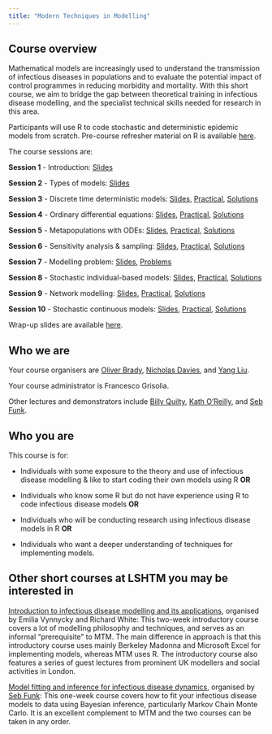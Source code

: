 ```yaml
---
title: "Modern Techniques in Modelling"
---
```


## Course overview

Mathematical models are increasingly used to understand the transmission of infectious diseases in populations and to evaluate the potential impact of control programmes in reducing morbidity and mortality. With this short course, we aim to bridge the gap between theoretical training in infectious disease modelling, and the specialist technical skills needed for research in this area.

Participants will use R to code stochastic and deterministic epidemic models from scratch. Pre-course refresher material on R is available [here](00_PreCourseMaterial.qmd).

The course sessions are:

**Session 1** - Introduction: [Slides](slides/Lecture_01_Intro.pdf)

**Session 2** - Types of models: [Slides](slides/Lecture_02_TypesOfModels.pdf)

**Session 3** - Discrete time deterministic models: [Slides](slides/Lecture_03_DiscreteDeterministic.pdf), [Practical](03_DiscreteDeterministic_practical.qmd), [Solutions](03_DiscreteDeterministic_solutions.qmd)

**Session 4** - Ordinary differential equations: [Slides](slides/Lecture_04_ODEs.pdf), [Practical](04_ODEs_practical.qmd), [Solutions](04_ODEs_solutions.qmd)

**Session 5** - Metapopulations with ODEs: [Slides](slides/Lecture_05_ODEsMetapopulation.pdf), [Practical](05_Metapop_practical.qmd), [Solutions](05_Metapop_solutions.qmd)

**Session 6** - Sensitivity analysis & sampling: [Slides](slides/Lecture_06_SensitivitySampling.pdf), [Practical](06_SensitivitySampling_practical.qmd), [Solutions](06_SensitivitySampling_solutions.qmd)

**Session 7** - Modelling problem: [Slides](slides/Lecture_07_ModellingProblem.pdf), [Problems](problems.qmd)

**Session 8** - Stochastic individual-based models: [Slides](slides/Lecture_08_StochasticIBM.pdf), [Practical](08_StochasticIBM_practical.qmd), [Solutions](08_StochasticIBM_solutions.qmd)

**Session 9** - Network modelling: [Slides](slides/Lecture_09_Networks.pdf), [Practical](09_Networks_practical.qmd), [Solutions](09_Networks_solutions.qmd)

**Session 10** - Stochastic continuous models: [Slides](slides/Lecture_10_StochasticContinuous.pdf), [Practical](10_StochasticContinuous_practical.qmd), [Solutions](10_StochasticContinuous_solutions.qmd)

Wrap-up slides are available [here](slides/Lecture_11_WrappingUp.pdf).

## Who we are

Your course organisers are [Oliver Brady](https://www.lshtm.ac.uk/aboutus/people/brady.oliver), [Nicholas Davies](https://www.lshtm.ac.uk/aboutus/people/davies.nicholas), and [Yang Liu](https://www.lshtm.ac.uk/aboutus/people/liu.yang).

Your course administrator is Francesco Grisolia.

Other lectures and demonstrators include [Billy Quilty](https://www.lshtm.ac.uk/aboutus/people/quilty.billy), [Kath O'Reilly](https://www.lshtm.ac.uk/aboutus/people/oreilly.kathleen), and [Seb Funk](https://www.lshtm.ac.uk/aboutus/people/funk.sebastian).

## Who you are

This course is for:

-   Individuals with some exposure to the theory and use of infectious disease modelling & like to start coding their own models using R **OR**

-   Individuals who know some R but do not have experience using R to code infectious disease models **OR**

-   Individuals who will be conducting research using infectious disease models in R **OR**

-   Individuals who want a deeper understanding of techniques for implementing models.

## Other short courses at LSHTM you may be interested in

[Introduction to infectious disease modelling and its applications](https://www.lshtm.ac.uk/study/courses/short-courses/infectious-disease-modelling), organised by Emilia Vynnycky and Richard White: This two-week introductory course covers a lot of modelling philosophy and techniques, and serves as an informal "prerequisite" to MTM. The main difference in approach is that this introductory course uses mainly Berkeley Madonna and Microsoft Excel for implementing models, whereas MTM uses R. The introductory course also features a series of guest lectures from prominent UK modellers and social activities in London.

[Model fitting and inference for infectious disease dynamics](https://www.lshtm.ac.uk/study/courses/short-courses/infectious-diseases-dynamics), organised by [Seb Funk](https://www.lshtm.ac.uk/aboutus/people/funk.sebastian): This one-week course covers how to fit your infectious disease models to data using Bayesian inference, particularly Markov Chain Monte Carlo. It is an excellent complement to MTM and the two courses can be taken in any order.
